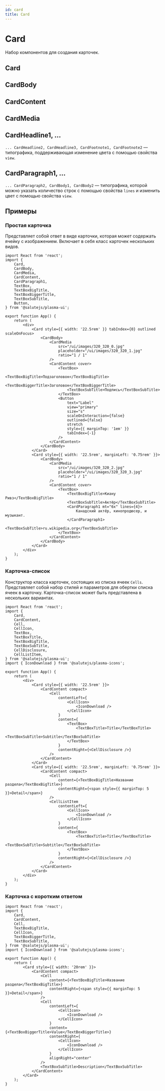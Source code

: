 ```yaml
---
id: card
title: Card
---
```



# Card
Набор компонентов для создания карточек.

<StorybookLink name="Card" />

## Card
<Description name="Card" />
<PropsTable name="Card" />

## CardBody
<Description name="CardBody" />

## CardContent
<Description name="CardContent" />
<PropsTable name="CardContent" />

## CardMedia
<Description name="CardMedia" />
<PropsTable name="CardMedia" />

## CardHeadline1, ...
`... CardHeadline2, CardHeadline3, CardFootnote1, CardFootnote2` — типографика, поддерживающая изменение цвета с помощью свойства `view`.
<PropsTable name="CardHeadline1" />

## CardParagraph1, ...
`... CardParagraph2, CardBody1, CardBody2` — типографика, которой можно указать количество строк с помощью свойства `lines` и изменить цвет с помощью свойства `view`.
<PropsTable name="CardParagraph1" />

## Примеры

### Простая карточка
Представляет собой ответ в виде карточки, которая может содержать ячейку с изображением.
Включает в себя класс карточек нескольких видов.

```tsx live
import React from 'react';
import {
    Card,
    CardBody,
    CardMedia,
    CardContent,
    CardParagraph1,
    TextBox,
    TextBoxBigTitle,
    TextBoxBiggerTitle,
    TextBoxSubTitle,
    Button,
} from '@salutejs/plasma-ui';

export function App() {
    return (
        <div>
            <Card style={{ width: '22.5rem' }} tabIndex={0} outlined scaleOnFocus>
                <CardBody>
                    <CardMedia
                        src="/ui/images/320_320_0.jpg"
                        placeholder="/ui/images/320_320_1.jpg"
                        ratio="1 / 1"
                    />
                    <CardContent cover>
                        <TextBox>
                            <TextBoxBigTitle>Подзаголовок</TextBoxBigTitle>
                            <TextBoxBiggerTitle>Заголовок</TextBoxBiggerTitle>
                            <TextBoxSubTitle>Подпись</TextBoxSubTitle>
                        </TextBox>
                        <Button
                            text="Label"
                            view="primary"
                            size="s"
                            scaleOnInteraction={false}
                            outlined={false}
                            stretch
                            style={{ marginTop: '1em' }}
                            tabIndex={-1}
                        />
                    </CardContent>
                </CardBody>
            </Card>
            <Card style={{ width: '22.5rem', marginLeft: '0.75rem' }}>
                <CardBody>
                    <CardMedia
                        src="/ui/images/320_320_2.jpg"
                        placeholder="/ui/images/320_320_3.jpg"
                        ratio="1 / 1"
                    />
                    <CardContent cover>
                        <TextBox>
                            <TextBoxBigTitle>Киану Ривз</TextBoxBigTitle>
                            <TextBoxSubTitle>Актёр</TextBoxSubTitle>
                            <CardParagraph1 mt="6x" lines={4}>
                                Канадский актёр, кинопродюсер, и музыкант.
                            </CardParagraph1>
                            <TextBoxSubTitle>ru.wikipedia.org</TextBoxSubTitle>
                        </TextBox>
                    </CardContent>
                </CardBody>
            </Card>
        </div>
    );
}
```

### Карточка-список
Конструктор класса карточек, состоящих из списка ячеек `Cells`.
Представляет собой набор стилей и параметров для обертки списка ячеек в карточку.
Карточка-список может быть представлена в нескольких вариантах.

```tsx live
import React from 'react';
import {
    Card,
    CardContent,
    Cell,
    CellIcon,
    TextBox,
    TextBoxTitle,
    TextBoxBigTitle,
    TextBoxSubTitle,
    CellDisclosure,
    CellListItem,
} from '@salutejs/plasma-ui';
import { IconDownload } from '@salutejs/plasma-icons';

export function App() {
    return (
        <div>
            <Card style={{ width: '22.5rem' }}>
                <CardContent compact>
                    <Cell
                        contentLeft={
                            <CellIcon>
                                <IconDownload />
                            </CellIcon>
                        }
                        content={
                            <TextBox>
                                <TextBoxTitle>Title</TextBoxTitle>
                                <TextBoxSubTitle>Subtitle</TextBoxSubTitle>
                            </TextBox>
                        }
                        contentRight={<CellDisclosure />}
                    />
                </CardContent>
            </Card>
            <Card style={{ width: '22.5rem', marginLeft: '0.75rem' }}>
                <CardContent compact>
                    <Cell
                        content={<TextBoxBigTitle>Название раздела</TextBoxBigTitle>}
                        contentRight={<span style={{ marginTop: 5 }}>Detail</span>}
                    />
                    <CellListItem
                        contentLeft={
                            <CellIcon>
                                <IconDownload />
                            </CellIcon>
                        }
                        content={
                            <TextBox>
                                <TextBoxTitle>Title</TextBoxTitle>
                                <TextBoxSubTitle>Subtitle</TextBoxSubTitle>
                            </TextBox>
                        }
                        contentRight={<CellDisclosure />}
                    />
                </CardContent>
            </Card>
        </div>
    );
}
```

### Карточка с коротким ответом

```tsx live
import React from 'react';
import {
    Card,
    CardContent,
    Cell,
    TextBoxBigTitle,
    CellIcon,
    TextBoxBiggerTitle,
    TextBoxSubTitle,
} from '@salutejs/plasma-ui';
import { IconDownload } from '@salutejs/plasma-icons';

export function App() {
    return (
        <Card style={{ width: '20rem' }}>
            <CardContent compact>
                <Cell
                    content={<TextBoxBigTitle>Название раздела</TextBoxBigTitle>}
                    contentRight={<span style={{ marginTop: 5 }}>Detail</span>}
                />
                <Cell
                    contentLeft={
                        <CellIcon>
                            <IconDownload />
                        </CellIcon>
                    }
                    content={<TextBoxBiggerTitle>Value</TextBoxBiggerTitle>}
                    contentRight={
                        <CellIcon>
                            <IconDownload />
                        </CellIcon>
                    }
                    alignRight="center"
                />
                <TextBoxSubTitle>Description</TextBoxSubTitle>
            </CardContent>
        </Card>
    );
}
```
